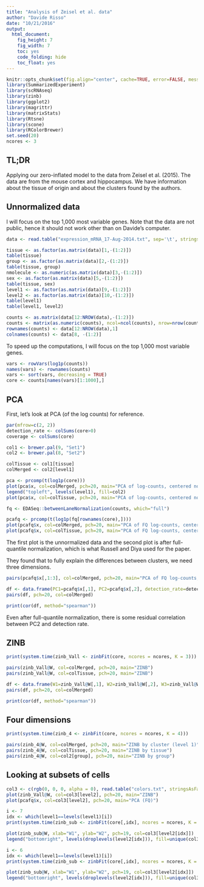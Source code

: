 ```yaml
---
title: "Analysis of Zeisel et al. data"
author: "Davide Risso"
date: "10/21/2016"
output: 
  html_document: 
    fig_height: 7
    fig_width: 7
    toc: yes
    code_folding: hide
    toc_float: yes
---
```


```r
knitr::opts_chunk$set(fig.align="center", cache=TRUE, error=FALSE, message=FALSE, warning=TRUE)
library(SummarizedExperiment)
library(scRNAseq)
library(zinb)
library(ggplot2)
library(magrittr)
library(matrixStats)
library(Rtsne)
library(scone)
library(RColorBrewer)
set.seed(20)
ncores <- 3
```

## TL;DR

Applying our zero-inflated model to the data from Zeisel et al. (2015). The data are from the mouse cortex and hippocampus. We have information about the tissue of origin and about the clusters found by the authors.

## Unnormalized data

I will focus on the top 1,000 most variable genes. Note that the data are not public, hence it should not work other than on Davide's computer.

```r
data <- read.table("expression_mRNA_17-Aug-2014.txt", sep='\t', stringsAsFactors = FALSE, comment.char = '%')

tissue <- as.factor(as.matrix(data)[1,-(1:2)])
table(tissue)
group <- as.factor(as.matrix(data)[2,-(1:2)])
table(tissue, group)
nmolecule <- as.numeric(as.matrix(data)[3,-(1:2)])
sex <- as.factor(as.matrix(data)[5,-(1:2)])
table(tissue, sex)
level1 <- as.factor(as.matrix(data)[9,-(1:2)])
level2 <- as.factor(as.matrix(data)[10,-(1:2)])
table(level1)
table(level1, level2)

counts <- as.matrix(data[12:NROW(data),-(1:2)])
counts <- matrix(as.numeric(counts), ncol=ncol(counts), nrow=nrow(counts))
rownames(counts) <- data[12:NROW(data),1]
colnames(counts) <- data[8, -(1:2)]
```

To speed up the computations, I will focus on the top 1,000 most variable genes.

```r
vars <- rowVars(log1p(counts))
names(vars) <- rownames(counts)
vars <- sort(vars, decreasing = TRUE)
core <- counts[names(vars)[1:1000],]
```

## PCA

First, let's look at PCA (of the log counts) for reference.

```r
par(mfrow=c(2, 2))
detection_rate <- colSums(core>0)
coverage <- colSums(core)

col1 <- brewer.pal(9, "Set1")
col2 <- brewer.pal(8, "Set2")

colTissue <- col1[tissue]
colMerged <- col2[level1]

pca <- prcomp(t(log1p(core)))
plot(pca$x, col=colMerged, pch=20, main="PCA of log-counts, centered not scaled")
legend("topleft", levels(level1), fill=col2)
plot(pca$x, col=colTissue, pch=20, main="PCA of log-counts, centered not scaled")

fq <- EDASeq::betweenLaneNormalization(counts, which="full")

pcafq <- prcomp(t(log1p(fq[rownames(core),])))
plot(pcafq$x, col=colMerged, pch=20, main="PCA of FQ log-counts, centered not scaled")
plot(pcafq$x, col=colTissue, pch=20, main="PCA of FQ log-counts, centered not scaled")
```

The first plot is the unnormalized data and the second plot is after full-quantile normalization, which is what Russell and Diya used for the paper.

They found that to fully explain the differences between clusters, we need three dimensions.

```r
pairs(pcafq$x[,1:3], col=colMerged, pch=20, main="PCA of FQ log-counts, centered not scaled")
```

```r
df <- data.frame(PC1=pcafq$x[,1], PC2=pcafq$x[,2], detection_rate=detection_rate, coverage=coverage)
pairs(df, pch=20, col=colMerged)

print(cor(df, method="spearman"))
```

Even after full-quantile normalization, there is some residual correlation between PC2 and detection rate.

## ZINB

```r
print(system.time(zinb_Vall <- zinbFit(core, ncores = ncores, K = 3)))
```

```r
pairs(zinb_Vall@W, col=colMerged, pch=20, main="ZINB")
pairs(zinb_Vall@W, col=colTissue, pch=20, main="ZINB")
```

```r
df <- data.frame(W1=zinb_Vall@W[,1], W2=zinb_Vall@W[,2], W3=zinb_Vall@W[,3], gamma_mu = zinb_Vall@gamma_mu[1,], gamma_pi = zinb_Vall@gamma_pi[1,], detection_rate=detection_rate, coverage=coverage)
pairs(df, pch=20, col=colMerged)

print(cor(df, method="spearman"))
```

## Four dimensions

```r
print(system.time(zinb_4 <- zinbFit(core, ncores = ncores, K = 4)))
```

```r
pairs(zinb_4@W, col=colMerged, pch=20, main="ZINB by cluster (level 1)")
pairs(zinb_4@W, col=colTissue, pch=20, main="ZINB by tissue")
pairs(zinb_4@W, col=col2[group], pch=20, main="ZINB by group")
```

## Looking at subsets of cells

```r
col3 <- c(rgb(0, 0, 0, alpha = 0), read.table("colors.txt", stringsAsFactors = FALSE, comment.char = "%")[,1])
plot(zinb_Vall@W, col=col3[level2], pch=20, main="ZINB")
plot(pcafq$x, col=col3[level2], pch=20, main="PCA (FQ)")
```

```r
i <- 7
idx <- which(level1==levels(level1)[i])
print(system.time(zinb_sub <- zinbFit(core[,idx], ncores = ncores, K = 2)))
```

```r
plot(zinb_sub@W, xlab="W1", ylab="W2", pch=19, col=col3[level2[idx]])
legend("bottomright", levels(droplevels(level2[idx])), fill=unique(col3[level2[idx]]))
```

```r
i <- 6
idx <- which(level1==levels(level1)[i])
print(system.time(zinb_sub <- zinbFit(core[,idx], ncores = ncores, K = 2)))
```

```r
plot(zinb_sub@W, xlab="W1", ylab="W2", pch=19, col=col3[level2[idx]])
legend("bottomright", levels(droplevels(level2[idx])), fill=unique(col3[level2[idx]]))
```
